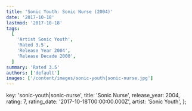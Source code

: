 ```yaml
---
title: 'Sonic Youth: Sonic Nurse (2004)'
date: '2017-10-18'
lastmod: '2017-10-18'
tags:
  [
    'Artist Sonic Youth',
    'Rated 3.5',
    'Release Year 2004',
    'Release Decade 2000',
  ]
summary: 'Rated 3.5'
authors: ['default']
images: ['/content/images/sonic-youth|sonic-nurse.jpg']
---
```


  key: 'sonic-youth|sonic-nurse',
  title: 'Sonic Nurse',
  release_year: 2004,
  rating: 7,
  rating_date: '2017-10-18T00:00:00.000Z',
  artist: 'Sonic Youth',
};

<MusicRating data={data} />
